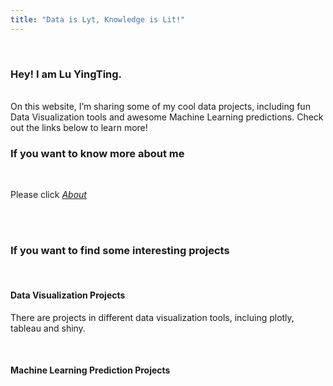 ```yaml
---
title: "Data is Lyt, Knowledge is Lit!"
---
```

<br>

### Hey! I am Lu YingTing. 
<br>
On this website, I’m sharing some of my cool data projects, including fun Data Visualization tools and awesome Machine Learning predictions. Check out the links below to learn more!
<br>

### If you want to know more about me
<br>

Please click [*About*](https://luyt2153.github.io/luyt/about.html)

<br>
<br>

### If you want to find some interesting projects 

<br>

#### Data Visualization Projects

There are projects in different data visualization tools, incluing plotly, tableau and shiny.

<br>

#### Machine Learning Prediction Projects
